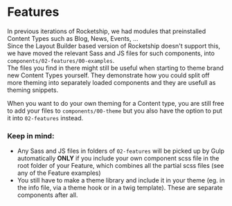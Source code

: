 
# Features

In previous iterations of Rocketship, we had modules that preinstalled Content Types such as Blog, News, Events, … <br />
Since the Layout Builder based version of Rocketship doesn't support this, we have moved the relevant Sass and JS files for such components, into `components/02-features/00-examples`.  <br />
The files you find in there might still be useful when starting to theme brand new Content Types yourself.
They demonstrate how you could split off more theming into separately loaded components and they are usefull as theming snippets.

When you want to do your own theming for a Content type, you are still free to add your files to `components/00-theme` but you also have the option to put it into `02-features` instead. <br />

### Keep in mind:
- Any Sass and JS files in folders of `02-features` will be picked up by Gulp automatically **ONLY** if you include your own component scss file in the root folder of your Feature, which combines all the partial scss files (see any of the Feature examples)
- You still have to make a theme library and include it in your theme (eg. in the info file, via a theme hook or in a twig template). These are separate components after all.
